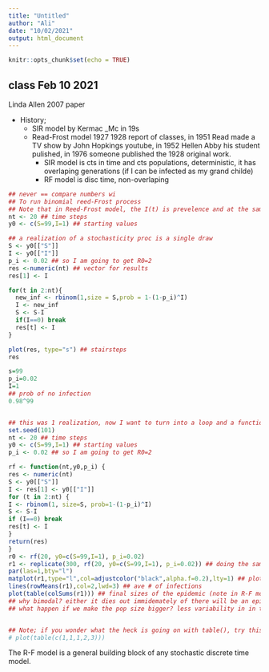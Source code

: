 ```yaml
---
title: "Untitled"
author: "Ali"
date: "10/02/2021"
output: html_document
---
```


```r
knitr::opts_chunk$set(echo = TRUE)
```

## class Feb 10 2021

Linda Allen 2007 paper

- History;
  - SIR model by Kermac _Mc in 19s
  - Read-Frost model 1927 1928 report of classes, in 1951 Read made a TV show by John Hopkings youtube, in 1952 Hellen Abby his student pulished, in 1976 someone published the 1928 original work.
    - SIR model is cts in time and cts populations, deterministic, it has overlaping generations (if I can be infected as my grand childe)
    - RF model is disc time, non-overlaping
    


```r
## never == compare numbers wi
## To run binomial reed-Frost process
## Note that in Reed-Frost model, the I(t) is prevelence and at the same time it is incidence since the R-F model is a special case.
nt <- 20 ## time steps
y0 <- c(S=99,I=1) ## starting values

## a realization of a stochasticity proc is a single draw
S <- y0[["S"]]
I <- y0[["I"]]
p_i <- 0.02 ## so I am going to get R0=2
res <-numeric(nt) ## vector for results
res[1] <- I

for(t in 2:nt){
  new_inf <- rbinom(1,size = S,prob = 1-(1-p_i)^I)
  I <- new_inf
  S <- S-I
  if(I==0) break
  res[t] <- I
}

plot(res, type="s") ## stairsteps
res

s=99
p_i=0.02
I=1
## prob of no infection
0.98^99


## this was 1 realization, now I want to turn into a loop and a function
set.seed(101)
nt <- 20 ## time steps
y0 <- c(S=99,I=1) ## starting values
p_i <- 0.02 ## so I am going to get R0=2

rf <- function(nt,y0,p_i) {
res <- numeric(nt)
S <- y0[["S"]]
I <- res[1] <- y0[["I"]]
for (t in 2:nt) {
I <- rbinom(1, size=S, prob=1-(1-p_i)^I)
S <- S-I
if (I==0) break
res[t] <- I
}
return(res)
}
r0 <- rf(20, y0=c(S=99,I=1), p_i=0.02)
r1 <- replicate(300, rf(20, y0=c(S=99,I=1), p_i=0.02)) ## doing the same thing some specified time here 300 times
par(las=1,bty="l")
matplot(r1,type="l",col=adjustcolor("black",alpha.f=0.2),lty=1) ## plot the columns of a matrix
lines(rowMeans(r1),col=2,lwd=3) ## ave # of infections
plot(table(colSums(r1))) ## final sizes of the epidemic (note in R-F model, the prevelence is the same as incidence )
## why bimodal? either it dies out immidemately of there will be an epidemic
## what happen if we make the pop size bigger? less variability in in the I_t


## Note; if you wonder what the heck is going on with table(), try this:
# plot(table(c(1,1,1,2,3)))


```
The R-F model is a general building block of any stochastic discrete time model.


```r


```




